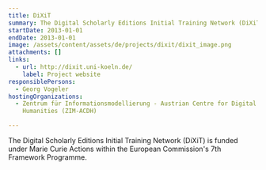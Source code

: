 ```yaml
---
title: DiXiT
summary: The Digital Scholarly Editions Initial Training Network (DiXiT)
startDate: 2013-01-01
endDate: 2013-01-01
image: /assets/content/assets/de/projects/dixit/dixit_image.png
attachments: []
links:
  - url: http://dixit.uni-koeln.de/
    label: Project website
responsiblePersons:
  - Georg Vogeler
hostingOrganizations:
  - Zentrum für Informationsmodellierung - Austrian Centre for Digital
    Humanities (ZIM-ACDH)

---
```

The Digital Scholarly Editions Initial Training Network (DiXiT) is funded under Marie Curie Actions within the European Commission's 7th Framework Programme.
